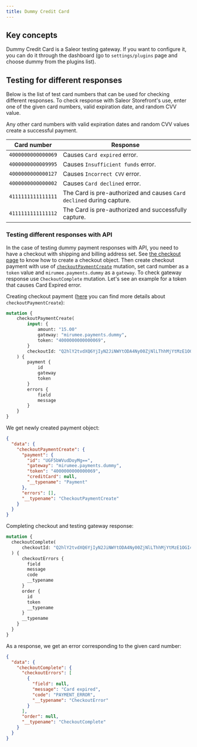 ```yaml
---
title: Dummy Credit Card
---
```


## Key concepts

Dummy Credit Card is a Saleor testing gateway. If you want to configure it, you can do it
through the dashboard (go to `settings/plugins` page and choose dummy from the plugins list).

## Testing for different responses

Below is the list of test card numbers that can be used for checking different responses. To check response with Saleor Storefront's use, enter one of the given card numbers, valid expiration date, and random CVV value.

Any other card numbers with valid expiration dates and random CVV values create a successful payment.

| Card number        | Response                                                              |
| ------------------ | --------------------------------------------------------------------- |
| `4000000000000069` | Causes `Card expired` error.                                          |
| `4000000000009995` | Causes `Insufficient funds` error.                                    |
| `4000000000000127` | Causes `Incorrect CVV` error.                                         |
| `4000000000000002` | Causes `Card declined` error.                                         |
| `4111111111111111` | The Card is pre-authorized and causes `Card declined` during capture. |
| `4111111111111112` | The Card is pre-authorized and successfully capture.                  |


### Testing different responses with API

In the case of testing dummy payment responses with API, you need to have a checkout with shipping and billing address set. See [the checkout page](developer/checkout.mdx#creating-a-checkout-session)
to know how to create a checkout object.
Then create checkout payment with use of [`checkoutPaymentCreate`](developer/api-reference/mutations/checkout-payment-create.mdx) mutation,
set card number as a `token` value and `mirumee.payments.dummy` as a `gateway`.
To check gateway response use `CheckoutComplete` mutation.
Let's see an example for a token that causes Card Expired error.

Creating checkout payment ([here](/developer/checkout.mdx#selecting-a-payment-method)
you can find more details about `checkoutPaymentCreate`):
```graphql {2-9}
mutation {
    checkoutPaymentCreate(
        input: {
            amount: "15.00"
            gateway: "mirumee.payments.dummy",
            token: "4000000000000069",
        }
        checkoutId: "Q2hlY2tvdXQ6YjIyN2JiNWYtODA4Ny00ZjNlLThhMjYtMzE1OGI4NWE4N2Jh",
    ) {
        payment {
            id
            gateway
            token
        }
        errors {
            field
            message
        }
    }
}
```

We get newly created payment object:
```json
{
  "data": {
    "checkoutPaymentCreate": {
      "payment": {
        "id": "UGF5bWVudDoyMg==",
        "gateway": "mirumee.payments.dummy",
        "token": "4000000000000069",
        "creditCard": null,
        "__typename": "Payment"
      },
      "errors": [],
      "__typename": "CheckoutPaymentCreate"
    }
  }
}
```

Completing checkout and testing gateway response:
```graphql {2-4}
mutation {
  checkoutComplete(
      checkoutId: "Q2hlY2tvdXQ6YjIyN2JiNWYtODA4Ny00ZjNlLThhMjYtMzE1OGI4NWE4N2Jh"
  ) {
      checkoutErrors {
        field
        message
        code
        __typename
      }
      order {
        id
        token
        __typename
      }
      __typename
    }
  }
}
```

As a response, we get an error corresponding to the given card number:
```json {7-8}
{
  "data": {
    "checkoutComplete": {
      "checkoutErrors": [
        {
          "field": null,
          "message": "Card expired",
          "code": "PAYMENT_ERROR",
          "__typename": "CheckoutError"
        }
      ],
      "order": null,
      "__typename": "CheckoutComplete"
    }
  }
}
```
